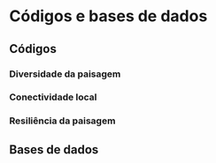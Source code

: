 # Códigos e bases de dados

## Códigos

### Diversidade da paisagem

### Conectividade local

### Resiliência da paisagem

## Bases de dados